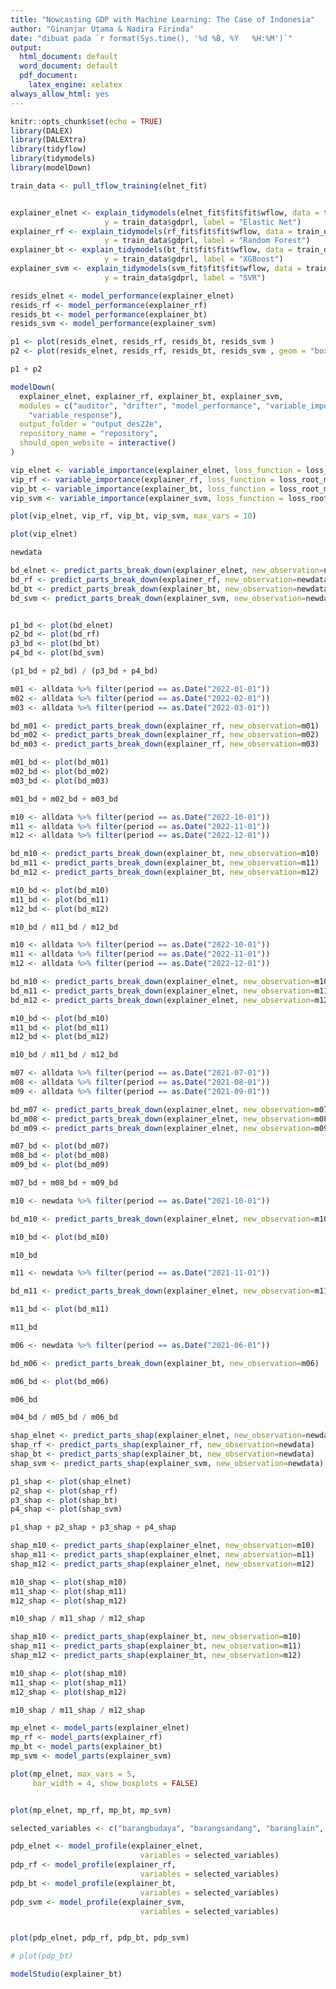 ```yaml
---
title: "Nowcasting GDP with Machine Learning: The Case of Indonesia"
author: "Ginanjar Utama & Nadira Firinda"
date: "dibuat pada `r format(Sys.time(), '%d %B, %Y   %H:%M')`"
output:
  html_document: default
  word_document: default
  pdf_document: 
    latex_engine: xelatex
always_allow_html: yes
---
```




```r
knitr::opts_chunk$set(echo = TRUE)
library(DALEX)
library(DALEXtra)
library(tidyflow)
library(tidymodels)
library(modelDown)

```




```r

train_data <- pull_tflow_training(elnet_fit) 


explainer_elnet <- explain_tidymodels(elnet_fit$fit$fit$wflow, data = train_data  %>% select(-gdprl),
                     y = train_data$gdprl, label = "Elastic Net") 
explainer_rf <- explain_tidymodels(rf_fit$fit$fit$wflow, data = train_data  %>% select(-gdprl),
                     y = train_data$gdprl, label = "Random Forest") 
explainer_bt <- explain_tidymodels(bt_fit$fit$fit$wflow, data = train_data  %>% select(-gdprl),
                     y = train_data$gdprl, label = "XGBoost") 
explainer_svm <- explain_tidymodels(svm_fit$fit$fit$wflow, data = train_data  %>% select(-gdprl),
                     y = train_data$gdprl, label = "SVR") 

resids_elnet <- model_performance(explainer_elnet)
resids_rf <- model_performance(explainer_rf)
resids_bt <- model_performance(explainer_bt)
resids_svm <- model_performance(explainer_svm)

p1 <- plot(resids_elnet, resids_rf, resids_bt, resids_svm )
p2 <- plot(resids_elnet, resids_rf, resids_bt, resids_svm , geom = "boxplot")

p1 + p2

```

```r
modelDown(
  explainer_elnet, explainer_rf, explainer_bt, explainer_svm, 
  modules = c("auditor", "drifter", "model_performance", "variable_importance",
    "variable_response"),
  output_folder = "output_des22e",
  repository_name = "repository",
  should_open_website = interactive()
)
```

```r
vip_elnet <- variable_importance(explainer_elnet, loss_function = loss_root_mean_square)
vip_rf <- variable_importance(explainer_rf, loss_function = loss_root_mean_square)
vip_bt <- variable_importance(explainer_bt, loss_function = loss_root_mean_square)
vip_svm <- variable_importance(explainer_svm, loss_function = loss_root_mean_square)

plot(vip_elnet, vip_rf, vip_bt, vip_svm, max_vars = 10)

plot(vip_elnet)
```

```r
newdata

bd_elnet <- predict_parts_break_down(explainer_elnet, new_observation=newdata)
bd_rf <- predict_parts_break_down(explainer_rf, new_observation=newdata)
bd_bt <- predict_parts_break_down(explainer_bt, new_observation=newdata)
bd_svm <- predict_parts_break_down(explainer_svm, new_observation=newdata)


p1_bd <- plot(bd_elnet)
p2_bd <- plot(bd_rf)
p3_bd <- plot(bd_bt)
p4_bd <- plot(bd_svm)

(p1_bd + p2_bd) / (p3_bd + p4_bd) 

```

```r
m01 <- alldata %>% filter(period == as.Date("2022-01-01"))
m02 <- alldata %>% filter(period == as.Date("2022-02-01"))
m03 <- alldata %>% filter(period == as.Date("2022-03-01"))

bd_m01 <- predict_parts_break_down(explainer_rf, new_observation=m01)
bd_m02 <- predict_parts_break_down(explainer_rf, new_observation=m02)
bd_m03 <- predict_parts_break_down(explainer_rf, new_observation=m03)

m01_bd <- plot(bd_m01)
m02_bd <- plot(bd_m02)
m03_bd <- plot(bd_m03)

m01_bd + m02_bd + m03_bd

```

```r
m10 <- alldata %>% filter(period == as.Date("2022-10-01"))
m11 <- alldata %>% filter(period == as.Date("2022-11-01"))
m12 <- alldata %>% filter(period == as.Date("2022-12-01"))

bd_m10 <- predict_parts_break_down(explainer_bt, new_observation=m10)
bd_m11 <- predict_parts_break_down(explainer_bt, new_observation=m11)
bd_m12 <- predict_parts_break_down(explainer_bt, new_observation=m12)

m10_bd <- plot(bd_m10)
m11_bd <- plot(bd_m11)
m12_bd <- plot(bd_m12)

m10_bd / m11_bd / m12_bd

```

```r
m10 <- alldata %>% filter(period == as.Date("2022-10-01"))
m11 <- alldata %>% filter(period == as.Date("2022-11-01"))
m12 <- alldata %>% filter(period == as.Date("2022-12-01"))

bd_m10 <- predict_parts_break_down(explainer_elnet, new_observation=m10)
bd_m11 <- predict_parts_break_down(explainer_elnet, new_observation=m11)
bd_m12 <- predict_parts_break_down(explainer_elnet, new_observation=m12)

m10_bd <- plot(bd_m10)
m11_bd <- plot(bd_m11)
m12_bd <- plot(bd_m12)

m10_bd / m11_bd / m12_bd

```



```r
m07 <- alldata %>% filter(period == as.Date("2021-07-01"))
m08 <- alldata %>% filter(period == as.Date("2021-08-01"))
m09 <- alldata %>% filter(period == as.Date("2021-09-01"))

bd_m07 <- predict_parts_break_down(explainer_elnet, new_observation=m07)
bd_m08 <- predict_parts_break_down(explainer_elnet, new_observation=m08)
bd_m09 <- predict_parts_break_down(explainer_elnet, new_observation=m09)

m07_bd <- plot(bd_m07)
m08_bd <- plot(bd_m08)
m09_bd <- plot(bd_m09)

m07_bd + m08_bd + m09_bd

```


```r
m10 <- newdata %>% filter(period == as.Date("2021-10-01"))

bd_m10 <- predict_parts_break_down(explainer_elnet, new_observation=m10)

m10_bd <- plot(bd_m10)

m10_bd
```

```r
m11 <- newdata %>% filter(period == as.Date("2021-11-01"))

bd_m11 <- predict_parts_break_down(explainer_elnet, new_observation=m11)

m11_bd <- plot(bd_m11)

m11_bd
```

```r
m06 <- newdata %>% filter(period == as.Date("2021-06-01"))

bd_m06 <- predict_parts_break_down(explainer_bt, new_observation=m06)

m06_bd <- plot(bd_m06)

m06_bd
```


```r
m04_bd / m05_bd / m06_bd
```


```r
shap_elnet <- predict_parts_shap(explainer_elnet, new_observation=newdata)
shap_rf <- predict_parts_shap(explainer_rf, new_observation=newdata)
shap_bt <- predict_parts_shap(explainer_bt, new_observation=newdata)
shap_svm <- predict_parts_shap(explainer_svm, new_observation=newdata)

p1_shap <- plot(shap_elnet)
p2_shap <- plot(shap_rf)
p3_shap <- plot(shap_bt)
p4_shap <- plot(shap_svm)

p1_shap + p2_shap + p3_shap + p4_shap 

```

```r
shap_m10 <- predict_parts_shap(explainer_elnet, new_observation=m10)
shap_m11 <- predict_parts_shap(explainer_elnet, new_observation=m11)
shap_m12 <- predict_parts_shap(explainer_elnet, new_observation=m12)

m10_shap <- plot(shap_m10)
m11_shap <- plot(shap_m11)
m12_shap <- plot(shap_m12)

m10_shap / m11_shap / m12_shap
```

```r
shap_m10 <- predict_parts_shap(explainer_bt, new_observation=m10)
shap_m11 <- predict_parts_shap(explainer_bt, new_observation=m11)
shap_m12 <- predict_parts_shap(explainer_bt, new_observation=m12)

m10_shap <- plot(shap_m10)
m11_shap <- plot(shap_m11)
m12_shap <- plot(shap_m12)

m10_shap / m11_shap / m12_shap
```


```r
mp_elnet <- model_parts(explainer_elnet)
mp_rf <- model_parts(explainer_rf)
mp_bt <- model_parts(explainer_bt)
mp_svm <- model_parts(explainer_svm)

plot(mp_elnet, max_vars = 5, 
     bar_width = 4, show_boxplots = FALSE) 


plot(mp_elnet, mp_rf, mp_bt, mp_svm)


```

```r
selected_variables <- c("barangbudaya", "barangsandang", "baranglain", "IKK", "IKE",  "crincomeidx", "jobavailidx","ntp"  )

pdp_elnet <- model_profile(explainer_elnet, 
                             variables = selected_variables)
pdp_rf <- model_profile(explainer_rf, 
                             variables = selected_variables)
pdp_bt <- model_profile(explainer_bt, 
                             variables = selected_variables)
pdp_svm <- model_profile(explainer_svm, 
                             variables = selected_variables)


plot(pdp_elnet, pdp_rf, pdp_bt, pdp_svm)

# plot(pdp_bt)
```

```r
modelStudio(explainer_bt)
```

